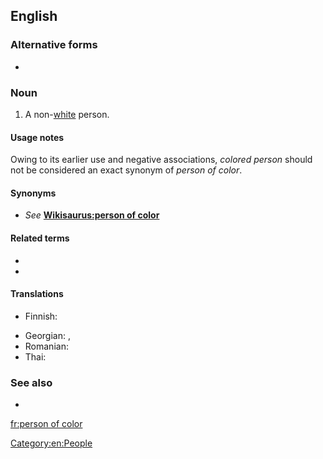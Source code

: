 ==English==

===Alternative forms===
* {{l|en|person of colour}} {{qualifier|outside North America}}

===Noun===
{{en-noun|people of color|persons of color}}

# {{lb|en|US|politically correct}} A non-[[white]] person.

====Usage notes====
Owing to its earlier use and negative associations, ''colored person'' should not be considered an exact synonym of ''person of color''.

====Synonyms====
* ''See'' '''[[Wikisaurus:person of color]]'''

====Related terms====
* {{l|en|man of color}}
* {{l|en|woman of color}}

====Translations====
{{trans-top|respectful term for a non-white person}}
* Finnish: {{t|fi|värillinen}}
{{trans-mid}}
* Georgian: {{t|ka|ფერადკანიანი პიროვნება}}, {{t|ka|ფერადკანიანი}}
* Romanian: {{t|ro|persoană de culoare|f}}
* Thai: {{t|th|คนผิวสี|sc=Thai}}
{{trans-bottom}}

===See also===
* {{l|en|visible minority}}

[[fr:person of color]]

[[Category:en:People]]